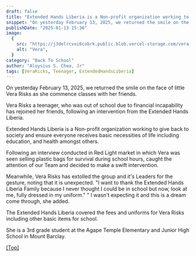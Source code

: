 ```yaml
---
draft: false
title: "Extended Hands Liberia is a Non-profit organization working to give back to society and ensure everyone receives basic necessities of life including education, and health amongst others."
snippet: "On yesterday February 13, 2025, we returned the smile on the face of little Vera Risks as she commence classes with her friends."
publishDate: "2025-01-13 15:36"
image:
  {
    src: "https://j3delrcvoi6cobrk.public.blob.vercel-storage.com/vera-V04PNXiP7CH1kwpOJIpvdrwnF7mpqY.jpeg",
    alt: "Vera",
  }
category: "Back To School"
author: "Aloysius S. Chea, Jr"
tags: [VeraRicks, Teenager, ExtendedHandsLiberia]
---
```



On yesterday February 13, 2025, we returned the smile on the face of little Vera Risks as she commence classes with her friends. 

Vera Risks a teenager, who was out of school due to financial incapability has rejoined her friends, following an intervention from the Extended Hands Liberia. 

Extended Hands Liberia is a Non-profit organization working to give back to society and ensure everyone receives basic necessities of life including education, and health amongst others.

Following an interview conducted in Red Light market in which Vera was seen selling plastic bags for survival during school hours, caught the attention of our Team and decided to make a swift intervention. 

Meanwhile, Vera Risks has extolled the group and it's Leaders for the gesture, noting that it is unexpected.
"I want to thank the Extended Hands Liberia Family because I never thought I could be in school but now, look at me, fully dressed in my uniform." " I wasn't expecting it and this is a dream come through, she added.

The Extended Hands Liberia covered the fees and uniforms for Vera Risks including other basic items for school.

She is a 3rd grade student at the Agape Temple Elementary and Junior High School in Mount Barclay.

[[Top]](#top)



